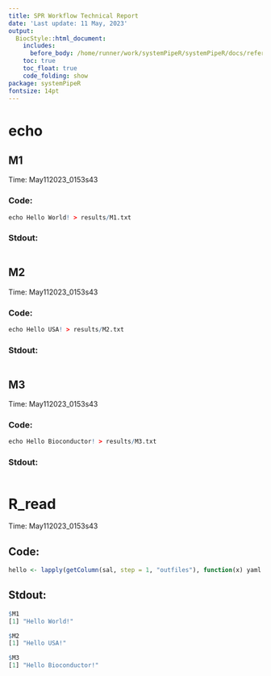 ```yaml
---
title: SPR Workflow Technical Report
date: 'Last update: 11 May, 2023'
output:
  BiocStyle::html_document:
    includes:
      before_body: /home/runner/work/systemPipeR/systemPipeR/docs/reference/.SPRproject/log_plot.html
    toc: true
    toc_float: true
    code_folding: show
package: systemPipeR
fontsize: 14pt
---
```


#  echo 

##  M1 

Time: May112023_0153s43


### Code: 
```r
echo Hello World! > results/M1.txt
```


### Stdout: 
```r

```
##  M2 

Time: May112023_0153s43


### Code: 
```r
echo Hello USA! > results/M2.txt
```


### Stdout: 
```r

```
##  M3 

Time: May112023_0153s43


### Code: 
```r
echo Hello Bioconductor! > results/M3.txt
```


### Stdout: 
```r

```
#  R_read 

Time: May112023_0153s43


## Code: 
```r
hello <- lapply(getColumn(sal, step = 1, "outfiles"), function(x) yaml::read_yaml(x))
```


## Stdout: 
```r
$M1
[1] "Hello World!"

$M2
[1] "Hello USA!"

$M3
[1] "Hello Bioconductor!"

``` 


